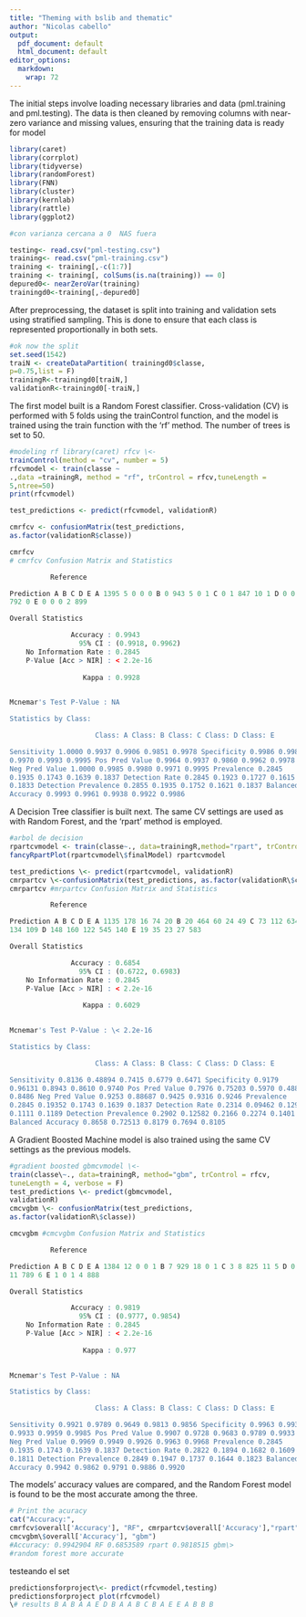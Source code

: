 ---
title: "Theming with bslib and thematic"
author: "Nicolas cabello"
output:
  pdf_document: default
  html_document: default
editor_options:
  markdown:
    wrap: 72
---

The initial steps involve loading necessary libraries and data
(pml.training and pml.testing). The data is then cleaned by removing
columns with near-zero variance and missing values, ensuring that the
training data is ready for model

```{r}
library(caret)
library(corrplot)
library(tidyverse)
library(randomForest)
library(FNN)
library(cluster)
library(kernlab)
library(rattle)
library(ggplot2) 

```

```{r}
#con varianza cercana a 0  NAS fuera

testing<- read.csv("pml-testing.csv")
training<- read.csv("pml-training.csv")
training <- training[,-c(1:7)] 
training <- training[, colSums(is.na(training)) == 0]
depured0<- nearZeroVar(training)
trainingd0<-training[,-depured0]
```

After preprocessing, the dataset is split into training and validation
sets using stratified sampling. This is done to ensure that each class
is represented proportionally in both sets.

```{r}
#ok now the split
set.seed(1542) 
traiN <- createDataPartition( trainingd0$classe,
p=0.75,list = F)
trainingR<-trainingd0[traiN,]
validationR<-trainingd0[-traiN,]
```

The first model built is a Random Forest classifier. Cross-validation
(CV) is performed with 5 folds using the trainControl function, and the
model is trained using the train function with the 'rf' method. The
number of trees is set to 50.

```{r}
#modeling rf library(caret) rfcv \<-
trainControl(method = "cv", number = 5) 
rfcvmodel <- train(classe ~
.,data =trainingR, method = "rf", trControl = rfcv,tuneLength =
5,ntree=50) 
print(rfcvmodel)

test_predictions <- predict(rfcvmodel, validationR)

cmrfcv <- confusionMatrix(test_predictions,
as.factor(validationR$classe))

cmrfcv 
# cmrfcv Confusion Matrix and Statistics

          Reference

Prediction A B C D E A 1395 5 0 0 0 B 0 943 5 0 1 C 0 1 847 10 1 D 0 0 3
792 0 E 0 0 0 2 899

Overall Statistics

               Accuracy : 0.9943          
                 95% CI : (0.9918, 0.9962)
    No Information Rate : 0.2845          
    P-Value [Acc > NIR] : < 2.2e-16       
                                          
                  Kappa : 0.9928          
                                          

Mcnemar's Test P-Value : NA

Statistics by Class:

                     Class: A Class: B Class: C Class: D Class: E

Sensitivity 1.0000 0.9937 0.9906 0.9851 0.9978 Specificity 0.9986 0.9985
0.9970 0.9993 0.9995 Pos Pred Value 0.9964 0.9937 0.9860 0.9962 0.9978
Neg Pred Value 1.0000 0.9985 0.9980 0.9971 0.9995 Prevalence 0.2845
0.1935 0.1743 0.1639 0.1837 Detection Rate 0.2845 0.1923 0.1727 0.1615
0.1833 Detection Prevalence 0.2855 0.1935 0.1752 0.1621 0.1837 Balanced
Accuracy 0.9993 0.9961 0.9938 0.9922 0.9986
```

A Decision Tree classifier is built next. The same CV settings are used
as with Random Forest, and the 'rpart' method is employed.

```{r}

#arbol de decision 
rpartcvmodel <- train(classe~., data=trainingR,method="rpart", trControl = rfcv, tuneLength = 10)
fancyRpartPlot(rpartcvmodel\$finalModel) rpartcvmodel

test_predictions \<- predict(rpartcvmodel, validationR)
cmrpartcv \<-confusionMatrix(test_predictions, as.factor(validationR\$classe))
cmrpartcv #mrpartcv Confusion Matrix and Statistics

          Reference

Prediction A B C D E A 1135 178 16 74 20 B 20 464 60 24 49 C 73 112 634
134 109 D 148 160 122 545 140 E 19 35 23 27 583

Overall Statistics

               Accuracy : 0.6854          
                 95% CI : (0.6722, 0.6983)
    No Information Rate : 0.2845          
    P-Value [Acc > NIR] : < 2.2e-16       
                                          
                  Kappa : 0.6029          
                                          

Mcnemar's Test P-Value : \< 2.2e-16

Statistics by Class:

                     Class: A Class: B Class: C Class: D Class: E

Sensitivity 0.8136 0.48894 0.7415 0.6779 0.6471 Specificity 0.9179
0.96131 0.8943 0.8610 0.9740 Pos Pred Value 0.7976 0.75203 0.5970 0.4888
0.8486 Neg Pred Value 0.9253 0.88687 0.9425 0.9316 0.9246 Prevalence
0.2845 0.19352 0.1743 0.1639 0.1837 Detection Rate 0.2314 0.09462 0.1293
0.1111 0.1189 Detection Prevalence 0.2902 0.12582 0.2166 0.2274 0.1401
Balanced Accuracy 0.8658 0.72513 0.8179 0.7694 0.8105
```

A Gradient Boosted Machine model is also trained using the same CV
settings as the previous models.

```{r}

#gradient boosted gbmcvmodel \<-
train(classe\~., data=trainingR, method="gbm", trControl = rfcv,
tuneLength = 4, verbose = F) 
test_predictions \<- predict(gbmcvmodel,
validationR) 
cmcvgbm \<- confusionMatrix(test_predictions,
as.factor(validationR\$classe))

cmcvgbm #cmcvgbm Confusion Matrix and Statistics

          Reference

Prediction A B C D E A 1384 12 0 0 1 B 7 929 18 0 1 C 3 8 825 11 5 D 0 0
11 789 6 E 1 0 1 4 888

Overall Statistics

               Accuracy : 0.9819          
                 95% CI : (0.9777, 0.9854)
    No Information Rate : 0.2845          
    P-Value [Acc > NIR] : < 2.2e-16       
                                          
                  Kappa : 0.977           
                                          

Mcnemar's Test P-Value : NA

Statistics by Class:

                     Class: A Class: B Class: C Class: D Class: E

Sensitivity 0.9921 0.9789 0.9649 0.9813 0.9856 Specificity 0.9963 0.9934
0.9933 0.9959 0.9985 Pos Pred Value 0.9907 0.9728 0.9683 0.9789 0.9933
Neg Pred Value 0.9969 0.9949 0.9926 0.9963 0.9968 Prevalence 0.2845
0.1935 0.1743 0.1639 0.1837 Detection Rate 0.2822 0.1894 0.1682 0.1609
0.1811 Detection Prevalence 0.2849 0.1947 0.1737 0.1644 0.1823 Balanced
Accuracy 0.9942 0.9862 0.9791 0.9886 0.9920
```

The models' accuracy values are compared, and the Random Forest model is
found to be the most accurate among the three.

```{r}

# Print the acuracy
cat("Accuracy:",
cmrfcv$overall['Accuracy'], "RF", cmrpartcv$overall['Accuracy'],"rpart",
cmcvgbm\$overall['Accuracy'], "gbm")
#Accuracy: 0.9942904 RF 0.6853589 rpart 0.9818515 gbm\> 
#random forest more accurate
```

testeando el set

```{r}

predictionsforproject\<- predict(rfcvmodel,testing)
predictionsforproject plot(rfcvmodel) 
\# results B A B A A E D B A A B C B A E E A B B B
```
